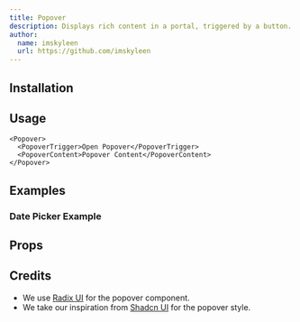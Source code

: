 ```yaml
---
title: Popover
description: Displays rich content in a portal, triggered by a button.
author:
  name: imskyleen
  url: https://github.com/imskyleen
---
```


<ComponentPreview name="radix-popover-demo" />

## Installation

<ComponentInstallation name="radix-popover" />

## Usage

```tsx
<Popover>
  <PopoverTrigger>Open Popover</PopoverTrigger>
  <PopoverContent>Popover Content</PopoverContent>
</Popover>
```

## Examples

### Date Picker Example

<ComponentPreview name="radix-popover-datepicker-demo" />

## Props

<div className="flex flex-row gap-x-3">
  <ExternalLink
    href="https://www.radix-ui.com/primitives/docs/components/popover"
    text="Docs"
  />
  <ExternalLink
    href="https://www.radix-ui.com/primitives/docs/components/popover#api-reference"
    text="API Reference"
  />
</div>

## Credits

- We use [Radix UI](https://www.radix-ui.com/primitives/docs/components/popover) for the popover component.
- We take our inspiration from [Shadcn UI](https://ui.shadcn.com/docs/components/popover) for the popover style.
